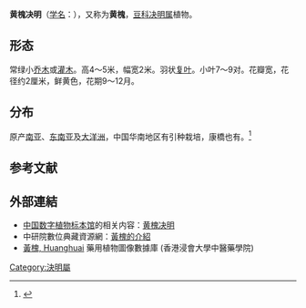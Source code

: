 {{不是|Senna sulfurea}}
{{Speciesbox
| name = 黄槐决明
| image = Starr 020501-0002 Senna surattensis.jpg
| image_width = 240px
| image_caption = 
| status = 
| status_system = TNC
| genus = Senna
| species = surattensis
| authority = (N. L. Burman) H. S. Irwin & Barneby
| synonyms = 
*''Cassia suffruticosa''
*''Cassia glauca var. suffruticosa''
*''Cassia surattensis subsp. suffruticosa''
*''Cassia surattensis var. suffruticosa''
*''Psilorhegma surffruticosa''
}}
'''黄槐决明'''（[[学名|学名]]：{{lang|la|''Senna surattensis''}}），又称为'''黄槐'''，[[豆科|豆科]][[决明属|决明属]]植物。

==形态==
常绿小[[乔木|乔木]]或[[灌木|灌木]]。高4～5米，幅宽2米。羽状[[复叶|复叶]]。小叶7～9对。花瓣宽，花径约2厘米，鲜黄色，花期9～12月。

==分布==
原产[[南亚|南亚]]、[[东南亚|东南亚]]及[[大洋洲|大洋洲]]，中国华南地区有引种栽培，康橋也有。<ref>{{cite book zh |author=龙雅宜 |title=常见园林植物认知手册 |publisher=中国林业出版社 |date=2006 |pages=258 |id=ISBN 978-7-5038-4461-4 }}</ref>

==参考文献==
{{reflist}}

==外部連結==
*[[中国数字植物标本馆|中国数字植物标本馆]]的相关内容：[http://www.cvh.org.cn/lsid/index.php?lsid=urn:lsid:cvh.org.cn:names:cnpc_46989&vtype=img,ref,spm,link 黄槐决明]{{dead link|date=2018年5月 |bot=InternetArchiveBot |fix-attempted=yes }}
*中研院數位典藏資源網：[http://digiarch.sinica.edu.tw/content.jsp?option_id=2442&index_info_id=1804 黃槐的介紹] {{Wayback|url=http://digiarch.sinica.edu.tw/content.jsp?option_id=2442&index_info_id=1804 |date=20120120144826 }}
*[http://libproject.hkbu.edu.hk/was40/detail?lang=ch&channelid=1288&searchword=herb_id=D00338 黃槐, Huanghuai] {{Wayback|url=http://libproject.hkbu.edu.hk/was40/detail?lang=ch&channelid=1288&searchword=herb_id=D00338 |date=20200413151954 }} 藥用植物圖像數據庫 (香港浸會大學中醫藥學院) {{zh-hant}}{{en}}

{{commons|Senna surattensis}}
{{wikispecies|Senna surattensis}}
{{Taxonbar|from=Q9347266}}

[[Category:決明屬|Category:決明屬]]